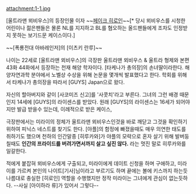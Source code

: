 attachment:1-1.jpg

[울트라맨 뫼비우스]의 등장인물 이자 ~~[[페이크 히로인]]~~[* 당시 뫼비우스를 시청한 어린이나 젊은팬들은 몰론 NL를 지지하고 BL를 혐오하는 올드팬들에게 조차도 인정받지 못하는 보기드문 케이스이다.]

~~[폭룡전대 아바레인저]의 [이츠키 란루]~~



나이는 22세로 [울트라맨 뫼비우스]의 극장판 울트라맨 뫼비우스 & 울트라 형제와 본편 43화 44화에서 등장하는 천재 해양 학자이다. [타케나가 총의장]의 손녀딸이라한다. 해양자연과학 분야에서 노벨상 수상을 위해 논문을 몇개씩 발표했다고 한다. 학회를 위해서 타케나가 총의장을 따라서 [GUYS] Japan으로 왔다.

자신의 할아버지와 같이 [사코미즈 신고]를 '사콧치'라고 부른다. 그녀의 그런 배경 때문인지 14세에 [GUYS]의 라이센스를 받았다. 원래 [GUYS]의 라이센스는 16세가 되어야지만 발급 받을수 있는데, 이례적으로 받은 케이스, 

극장판에서는 미라이의 정체가 울트라맨 뫼비우스인것을 바로 깨닫고 그것을 확인하기 위하여 피닉스 네스트를 찾기도 한다. [야플]의 함정에 빠졌을때도 매우 의연한 태도를 취하기도 했으며 천하의 인간말종 [히루카와]가 야플의 모략으로 혼자 살기 위해 발버둥 칠때도 '''인간의 프라이드를 버려가면서까지 살고 싶진 않다.''' 라는 멋진 말로 히루카와를 일갈한다.

적에게 붙잡혀 뫼비우스에게 구출되고, 미라이에게 데이트 신청을 하며 구애하고, 미라이를 가르켜 본인의 나이트[기사]님이라고 부르기도 하며 끝에는 볼에 키스까지 하는듯 나름대로 충실한 [히로인] 역할을 수행했지만 정작 미라이는 그녀에게 관심이 없는듯하다. --사실 [아이하라 류]가 있어서 그렇다--






